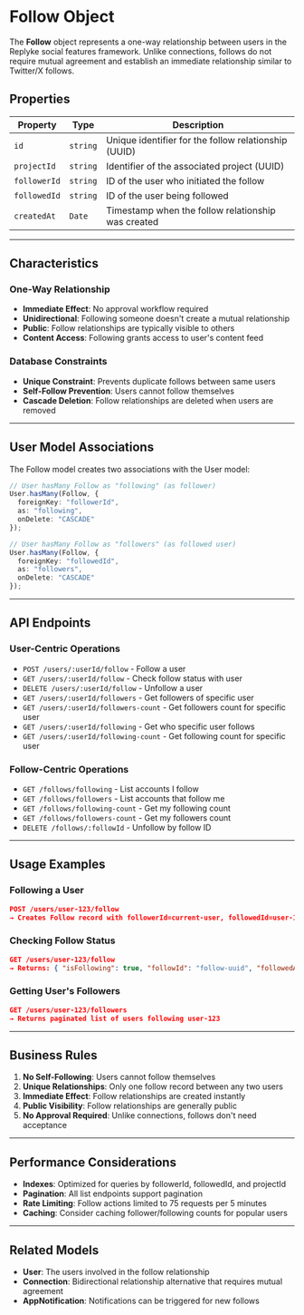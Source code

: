 # Follow Object

The **Follow** object represents a one-way relationship between users in the Replyke social features framework. Unlike connections, follows do not require mutual agreement and establish an immediate relationship similar to Twitter/X follows.

## Properties

| **Property**  | **Type** | **Description**                                    |
| ------------- | -------- | -------------------------------------------------- |
| `id`          | `string` | Unique identifier for the follow relationship (UUID) |
| `projectId`   | `string` | Identifier of the associated project (UUID)        |
| `followerId`  | `string` | ID of the user who initiated the follow           |
| `followedId`  | `string` | ID of the user being followed                      |
| `createdAt`   | `Date`   | Timestamp when the follow relationship was created |

---

## Characteristics

### One-Way Relationship
- **Immediate Effect**: No approval workflow required
- **Unidirectional**: Following someone doesn't create a mutual relationship
- **Public**: Follow relationships are typically visible to others
- **Content Access**: Following grants access to user's content feed

### Database Constraints
- **Unique Constraint**: Prevents duplicate follows between same users
- **Self-Follow Prevention**: Users cannot follow themselves
- **Cascade Deletion**: Follow relationships are deleted when users are removed

---

## User Model Associations

The Follow model creates two associations with the User model:

```typescript
// User hasMany Follow as "following" (as follower)
User.hasMany(Follow, {
  foreignKey: "followerId",
  as: "following",
  onDelete: "CASCADE"
});

// User hasMany Follow as "followers" (as followed user)
User.hasMany(Follow, {
  foreignKey: "followedId",
  as: "followers",
  onDelete: "CASCADE"
});
```

---

## API Endpoints

### User-Centric Operations
- `POST /users/:userId/follow` - Follow a user
- `GET /users/:userId/follow` - Check follow status with user
- `DELETE /users/:userId/follow` - Unfollow a user
- `GET /users/:userId/followers` - Get followers of specific user
- `GET /users/:userId/followers-count` - Get followers count for specific user
- `GET /users/:userId/following` - Get who specific user follows
- `GET /users/:userId/following-count` - Get following count for specific user

### Follow-Centric Operations
- `GET /follows/following` - List accounts I follow
- `GET /follows/followers` - List accounts that follow me
- `GET /follows/following-count` - Get my following count
- `GET /follows/followers-count` - Get my followers count
- `DELETE /follows/:followId` - Unfollow by follow ID

---

## Usage Examples

### Following a User
```json
POST /users/user-123/follow
→ Creates Follow record with followerId=current-user, followedId=user-123
```

### Checking Follow Status
```json
GET /users/user-123/follow
→ Returns: { "isFollowing": true, "followId": "follow-uuid", "followedAt": "..." }
```

### Getting User's Followers
```json
GET /users/user-123/followers
→ Returns paginated list of users following user-123
```

---

## Business Rules

1. **No Self-Following**: Users cannot follow themselves
2. **Unique Relationships**: Only one follow record between any two users
3. **Immediate Effect**: Follow relationships are created instantly
4. **Public Visibility**: Follow relationships are generally public
5. **No Approval Required**: Unlike connections, follows don't need acceptance

---

## Performance Considerations

- **Indexes**: Optimized for queries by followerId, followedId, and projectId
- **Pagination**: All list endpoints support pagination
- **Rate Limiting**: Follow actions limited to 75 requests per 5 minutes
- **Caching**: Consider caching follower/following counts for popular users

---

## Related Models

- **User**: The users involved in the follow relationship
- **Connection**: Bidirectional relationship alternative that requires mutual agreement
- **AppNotification**: Notifications can be triggered for new follows